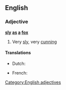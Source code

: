 ==English==

===Adjective===
'''[[sly]] [[as]] [[a]] [[fox]]'''

# {{simile}} Very [[sly]], very [[cunning]]

====Translations====
{{trans-top}}
* Dutch: {{t|nl|sluw als een vos}}
{{trans-mid}}
* French: {{t|fr|rusé comme un renard}}
{{trans-bottom}}

[[Category:English adjectives]]
